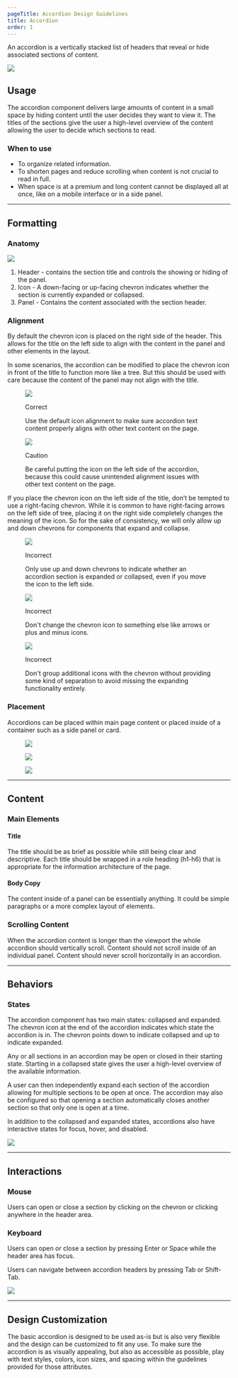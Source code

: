 ```yaml
---
pageTitle: Accordion Design Guidelines
title: Accordion
order: 1
---
```



<PageContent componentName="accordion" type="design">
<LeadParagraph>
  An accordion is a vertically stacked list of headers that reveal or hide associated sections of content.
</LeadParagraph>

![ ](../../images/accordion/accordion-intro-example.png)

## Usage

The accordion component delivers large amounts of content in a small space by hiding content until the user decides they want to view it. The titles of the sections give the user a high-level overview of the content allowing the user to decide which sections to read.

### When to use

- To organize related information.
- To shorten pages and reduce scrolling when content is not crucial to read in full.
- When space is at a premium and long content cannot be displayed all at once, like on a mobile interface or in a side panel.

---

## Formatting

### Anatomy

![ ](../../images/accordion/accordion-anatomy.png)

1. Header - contains the section title and controls the showing or hiding of the panel.
2. Icon - A down-facing or up-facing chevron indicates whether the section is currently expanded or collapsed.
3. Panel - Contains the content associated with the section header.

### Alignment

By default the chevron icon is placed on the right side of the header. This allows for the title on the left side to align with the content in the panel and other elements in the layout.

In some scenarios, the accordion can be modified to place the chevron icon in front of the title to function more like a tree. But this should be used with care because the content of the panel may not align with the title.

<div class="image-grid">
  <figure>
    <img src="../../images/accordion/accordion-good-alignment.png" alt=" " />
    <figcaption>
      <p class="title title-correct">Correct</p>
      <p>
        Use the default icon alignment to make sure accordion text content
        properly aligns with other text content on the page.
      </p>
    </figcaption>
  </figure>
  <figure>
    <img src="../../images/accordion/accordion-bad-alignment.png" alt=" " />
    <figcaption>
      <p class="title title-caution">Caution</p>
      <p>
        Be careful putting the icon on the left side of the accordion, because
        this could cause unintended alignment issues with other text content on
        the page.
      </p>
    </figcaption>
  </figure>
</div>

If you place the chevron icon on the left side of the title, don’t be tempted to use a right-facing chevron. While it is common to have right-facing arrows on the left side of tree, placing it on the right side completely changes the meaning of the icon. So for the sake of consistency, we will only allow up and down chevrons for components that expand and collapse.

<div class="image-grid">
  <figure>
    <img
      src="../../images/accordion/accordion-incorrect-icon-orientation.png"
      alt=" "
    />
    <figcaption>
      <p class="title title-incorrect">Incorrect</p>
      <p>
        Only use up and down chevrons to indicate whether an accordion section
        is expanded or collapsed, even if you move the icon to the left side.
      </p>
    </figcaption>
  </figure>
  <figure>
    <img src="../../images/accordion/accordion-incorrect-icons.png" alt=" " />
    <figcaption>
      <p class="title title-incorrect">Incorrect</p>
      <p>
        Don't change the chevron icon to something else like arrows or plus and
        minus icons.
      </p>
    </figcaption>
  </figure>
</div>

<figure>
  <img src="../../images/accordion/accordion-crowded-icons.png" alt=" " />
  <figcaption>
    <p class="title title-incorrect">Incorrect</p>
    <p>
      Don't group additional icons with the chevron without providing some kind
      of separation to avoid missing the expanding functionality entirely.
    </p>
  </figcaption>
</figure>

### Placement

Accordions can be placed within main page content or placed inside of a container such as a side panel or card.

<div class="image-grid">
  <figure>
    <img src="../../images/accordion/accordion-in-page.png" alt=" " />
  </figure>
  <figure>
    <img src="../../images/accordion/accordion-sidebar.png" alt=" " />
  </figure>
  <figure>
    <img src="../../images/accordion/accordion-drawer.png" alt=" " />
  </figure>
</div>

---

## Content

### Main Elements

#### Title

The title should be as brief as possible while still being clear and descriptive.
Each title should be wrapped in a role heading (h1-h6) that is appropriate for the information architecture of the page.

#### Body Copy

The content inside of a panel can be essentially anything. It could be simple paragraphs or a more complex layout of elements.

### Scrolling Content

When the accordion content is longer than the viewport the whole accordion should vertically scroll. Content should not scroll inside of an individual panel. Content should never scroll horizontally in an accordion.

---

## Behaviors

### States

The accordion component has two main states: collapsed and expanded. The chevron icon at the end of the accordion indicates which state the accordion is in. The chevron points down to indicate collapsed and up to indicate expanded.

Any or all sections in an accordion may be open or closed in their starting state. Starting in a collapsed state gives the user a high-level overview of the available information.

A user can then independently expand each section of the accordion allowing for multiple sections to be open at once. The accordion may also be configured so that opening a section automatically closes another section so that only one is open at a time.

In addition to the collapsed and expanded states, accordions also have interactive states for focus, hover, and disabled.

![ ](../../images/accordion/accordion-states.png)

---

## Interactions

### Mouse

Users can open or close a section by clicking on the chevron or clicking anywhere in the header area.

### Keyboard

Users can open or close a section by pressing Enter or Space while the header area has focus.

Users can navigate between accordion headers by pressing Tab or Shift-Tab.

![ ](../../images/accordion/accordion-mouse-interaction.png)

---

## Design Customization

The basic accordion is designed to be used as-is but is also very flexible and the design can be customized to fit any use. To make sure the accordion is as visually appealing, but also as accessible as possible, play with text styles, colors, icon sizes, and spacing within the guidelines provided for those attributes.

</PageContent>
